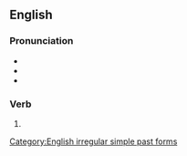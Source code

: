 ==English==

===Pronunciation===
* {{IPA|en|/mɪsˈtʊk/}}
* {{audio|en|en-us-mistook.ogg|Audio (US)}}
* {{rhymes|en|ʊk}}

===Verb===
{{head|en|verb form}}

# {{en-simple past of|mistake}}

[[Category:English irregular simple past forms]]